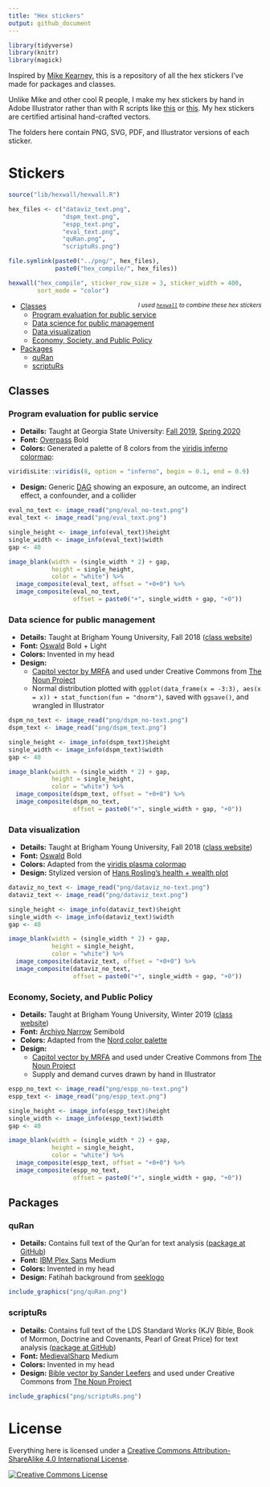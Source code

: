 ```yaml
---
title: "Hex stickers"
output: github_document
---
```


<!-- README.md is generated from README.Rmd. Please edit that file. -->

```r
library(tidyverse)
library(knitr)
library(magick)
```

Inspired by [Mike Kearney](https://github.com/mkearney/hex-stickers), this is a repository of all the hex stickers I've made for packages and classes. 

Unlike Mike and other cool R people, I make my hex stickers by hand in Adobe Illustrator rather than with R scripts like [this](https://github.com/mkearney/hex-stickers/blob/master/code.R) or [this](https://github.com/GuangchuangYu/hexSticker). My hex stickers are certified artisinal hand-crafted vectors.

The folders here contain PNG, SVG, PDF, and Illustrator versions of each sticker.

# Stickers

```r
source("lib/hexwall/hexwall.R")

hex_files <- c("dataviz_text.png",
               "dspm_text.png",
               "espp_text.png",
               "eval_text.png",
               "quRan.png",
               "scriptuRs.png")

file.symlink(paste0("../png/", hex_files), 
             paste0("hex_compile/", hex_files))
```

```r
hexwall("hex_compile", sticker_row_size = 3, sticker_width = 400,
        sort_mode = "color")
```

<div style="float:right"><small>*I used [`hexwall`](https://github.com/mitchelloharawild/hexwall) to combine these hex stickers*</small></div>

- [Classes](#classes)
   - [Program evaluation for public service](#program-evaluation-for-public-service)
   - [Data science for public management](#data-science-for-public-management)
   - [Data visualization](#data-visualization)
   - [Economy, Society, and Public Policy](#economy-society-and-public-policy)
- [Packages](#packages)
   - [quRan](#quran)
   - [scriptuRs](#scripturs)


## Classes

### Program evaluation for public service

- **Details:** Taught at Georgia State University: [Fall 2019](https://evalf19.classes.andrewheiss.com/), [Spring 2020](https://evalsp20.classes.andrewheiss.com/)
- **Font:** [Overpass](https://fonts.google.com/specimen/Overpass) Bold
- **Colors:** Generated a palette of 8 colors from the [viridis inferno colormap](https://cran.r-project.org/web/packages/viridis/vignettes/intro-to-viridis.html):

```r
viridisLite::viridis(8, option = "inferno", begin = 0.1, end = 0.9)
```

- **Design:** Generic [DAG](https://en.wikipedia.org/wiki/Directed_acyclic_graph) showing an exposure, an outcome, an indirect effect, a confounder, and a collider

```r
eval_no_text <- image_read("png/eval_no-text.png")
eval_text <- image_read("png/eval_text.png")

single_height <- image_info(eval_text)$height
single_width <- image_info(eval_text)$width
gap <- 40

image_blank(width = (single_width * 2) + gap, 
            height = single_height,
            color = "white") %>% 
  image_composite(eval_text, offset = "+0+0") %>% 
  image_composite(eval_no_text, 
                  offset = paste0("+", single_width + gap, "+0"))
```


### Data science for public management

- **Details:** Taught at Brigham Young University, Fall 2018 ([class website](https://statsf18.classes.andrewheiss.com/))
- **Font:** [Oswald](https://fonts.google.com/specimen/Oswald) Bold + Light
- **Colors:** Invented in my head
- **Design:** 
    - [Capitol vector by MRFA](https://thenounproject.com/term/congress/12741/) and used under Creative Commons from [The Noun Project](https://thenounproject.com)
    - Normal distribution plotted with `ggplot(data_frame(x = -3:3), aes(x = x)) + stat_function(fun = "dnorm")`, saved with `ggsave()`, and wrangled in Illustrator

```r
dspm_no_text <- image_read("png/dspm_no-text.png")
dspm_text <- image_read("png/dspm_text.png")

single_height <- image_info(dspm_text)$height
single_width <- image_info(dspm_text)$width
gap <- 40

image_blank(width = (single_width * 2) + gap, 
            height = single_height,
            color = "white") %>% 
  image_composite(dspm_text, offset = "+0+0") %>% 
  image_composite(dspm_no_text, 
                  offset = paste0("+", single_width + gap, "+0"))
```


### Data visualization

- **Details:** Taught at Brigham Young University, Fall 2018 ([class website](https://datavizf18.classes.andrewheiss.com/))
- **Font:** [Oswald](https://fonts.google.com/specimen/Oswald) Bold
- **Colors:** Adapted from the [viridis plasma colormap](https://cran.r-project.org/web/packages/viridis/vignettes/intro-to-viridis.html)
- **Design:** Stylized version of [Hans Rosling's health + wealth plot](https://github.com/jennybc/gapminder)

```r
dataviz_no_text <- image_read("png/dataviz_no-text.png")
dataviz_text <- image_read("png/dataviz_text.png")

single_height <- image_info(dataviz_text)$height
single_width <- image_info(dataviz_text)$width
gap <- 40

image_blank(width = (single_width * 2) + gap, 
            height = single_height,
            color = "white") %>% 
  image_composite(dataviz_text, offset = "+0+0") %>% 
  image_composite(dataviz_no_text, 
                  offset = paste0("+", single_width + gap, "+0"))
```


### Economy, Society, and Public Policy

- **Details:** Taught at Brigham Young University, Winter 2019 ([class website](https://econw19.classes.andrewheiss.com/))
- **Font:** [Archivo Narrow](https://fonts.google.com/specimen/Archivo+Narrow) Semibold
- **Colors:** Adapted from the [Nord color palette](https://github.com/arcticicestudio/nord)
- **Design:** 
    - [Capitol vector by MRFA](https://thenounproject.com/term/congress/12741/) and used under Creative Commons from [The Noun Project](https://thenounproject.com)
    - Supply and demand curves drawn by hand in Illustrator

```r
espp_no_text <- image_read("png/espp_no-text.png")
espp_text <- image_read("png/espp_text.png")

single_height <- image_info(espp_text)$height
single_width <- image_info(espp_text)$width
gap <- 40

image_blank(width = (single_width * 2) + gap, 
            height = single_height,
            color = "white") %>% 
  image_composite(espp_text, offset = "+0+0") %>% 
  image_composite(espp_no_text, 
                  offset = paste0("+", single_width + gap, "+0"))
```

## Packages

### quRan

- **Details:** Contains full text of the Qur'an for text analysis ([package at GitHub](https://github.com/andrewheiss/quRan))
- **Font:** [IBM Plex Sans](https://github.com/IBM/plex) Medium
- **Colors:** Invented in my head
- **Design:** Fatihah background from [seeklogo](https://seeklogo.com/vector-logo/183552/sureh-fatiha)

```r
include_graphics("png/quRan.png")
```

### scriptuRs

- **Details:** Contains full text of the LDS Standard Works (KJV Bible, Book of Mormon, Doctrine and Covenants, Pearl of Great Price) for text analysis ([package at GitHub](https://github.com/andrewheiss/scriptuRs))
- **Font:** [MedievalSharp](https://fonts.google.com/specimen/MedievalSharp) Medium
- **Colors:** Invented in my head
- **Design:** [Bible vector by Sander Leefers](https://thenounproject.com/term/bible/10058) and used under Creative Commons from [The Noun Project](https://thenounproject.com)

```r
include_graphics("png/scriptuRs.png")
```


# License

Everything here is licensed under a <a rel="license" href="http://creativecommons.org/licenses/by-sa/4.0/">Creative Commons Attribution-ShareAlike 4.0 International License</a>.

<a rel="license" href="http://creativecommons.org/licenses/by-sa/4.0/"><img alt="Creative Commons License" style="border-width:0" src="https://i.creativecommons.org/l/by-sa/4.0/88x31.png" /></a>
